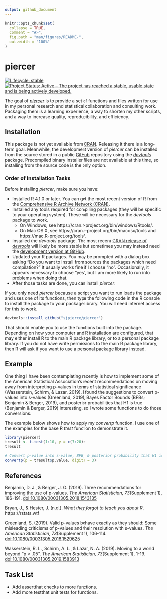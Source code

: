 ```yaml
---
output: github_document
---
```


<!-- README.md is generated from README.Rmd. Please edit that file -->

```r
knitr::opts_chunk$set(
  collapse = TRUE,
  comment = "#>",
  fig.path = "man/figures/README-",
  out.width = "100%"
)
```

# piercer

<!-- badges: start -->
[![Lifecycle: stable](https://img.shields.io/badge/lifecycle-stable-brightgreen.svg)](https://lifecycle.r-lib.org/articles/stages.html#stable)
[![Project Status: Active – The project has reached a stable, usable state and is being actively developed.](https://www.repostatus.org/badges/latest/active.svg)](https://www.repostatus.org/#active)
<!-- badges: end -->

The goal of [*piercer*](https://github.com/sjpierce/piercer) is to provide a set 
of functions and files written for use in my personal research and statistical
collaboration and consulting work. Packaging them is a learning experience, a 
way to shorten my other scripts, and a way to increase quality, reproducibility,
and efficiency.

## Installation
This package is not yet available from [CRAN](https://CRAN.R-project.org). 
Releasing it there is a long-term goal. Meanwhile, the development version of
*piercer* can be installed from the source stored in a public
[GitHub](https://github.com) repository using the 
[*devtools*](https://devtools.r-lib.org/) package. Precompiled binary 
installer files are not available at this time, so installing from the source
code is the only option. 

### Order of Installation Tasks
Before installing *piercer*, make sure you have:

* Installed R 4.1.0 or later. You can get the most recent version of R from the 
  [Comprehensive R Archive Network (CRAN)](https://cran.r-project.org/). 
* Installed any tools required for compiling packages (they will be specific
  to your operating system). These will be necessary for the *devtools* package
  to work. 
    * On Windows, see https://cran.r-project.org/bin/windows/Rtools/. 
    * On Mac OS X, see https://cran.r-project.org/bin/macosx/tools and 
      https://mac.R-project.org/tools/. 
* Installed the *devtools* package. The most recent 
  [CRAN release of *devtools*](https://cran.r-project.org/package=devtools) 
  will likely be more stable but sometimes you may instead need the 
  [development version at GitHub](https://github.com/r-lib/devtools).
* Updated your R packages. You may be prompted with a dialog box asking "Do you 
  want to install from sources the packages which need compilation?" It usually 
  works fine if I choose "no". Occasionally, it appears necessary to choose 
  "yes", but I am more likely to run into problems when doing that.  
* After those tasks are done, you can install *piercer*.

If you only need *piercer* because a script you want to run loads the package 
and uses one of its functions, then type the following code in the R 
console to install the package to your package library. You will need internet
access for this to work.

```r
devtools::install_github("sjpierce/piercer")
```

That should enable you to use the functions built into the package. Depending on
how your computer and R installation are configured, that may either install 
R to the main R package library, or to a personal package library. If you do not
have write permissions to the main R package library, then R will ask if you 
want to use a personal package library instead. 

## Example
One thing I have been contemplating recently is how to implement some of the 
American Statistical Association's recent recommendations on moving away from 
interpreting p-values in terms of statistical significance (Wasserstein, Schirm,
& Lazar, 2019). I found the suggestions to convert p-values into s-values
(Greenland, 2019), Bayes Factor Bounds (BFBs; Benjamin & Berger, 2019), and 
posterior probabilities that H1 is true (Benjamin & Berger, 2019) interesting, 
so I wrote some functions to do those conversions. 

The example below shows how to apply my *convertp* function. I use one of the 
examples for the base R *ttest* function to demonstrate it. 

```r
library(piercer)
tresult <- t.test(1:10, y = c(7:20))
tresult

# Convert p-value into s-value, BFB, & posterior probability that H1 is true. 
convertp(p = tresult$p.value, digits = 3)
```

## References
Benjamin, D. J., & Berger, J. O. (2019). Three recommendations for improving the
use of p-values. *The American Statistician, 73*(Supplement 1), 186-191. 
[doi:10.1080/00031305.2018.1543135](https://doi.org/10.1080/00031305.2018.1543135)

Bryan, J., & Hester, J. (n.d.). *What they forgot to teach you about R*. 
https://rstats.wtf

Greenland, S. (2019). Valid p-values behave exactly as they should: Some 
misleading criticisms of p-values and their resolution with s-values. 
*The American Statistician, 73*(Supplement 1), 106-114.
[doi:10.1080/00031305.2018.1529625](https://doi.org/10.1080/00031305.2018.1529625)

Wasserstein, R. L., Schirm, A. L., & Lazar, N. A. (2019). Moving to a world
beyond "p < .05". *The American Statistician, 73*(Supplement 1), 1-19. 
[doi:10.1080/00031305.2019.1583913](https://doi.org/10.1080/00031305.2019.1583913)

## Task List 
* Add assertthat checks to more functions.
* Add more testthat unit tests for functions.
